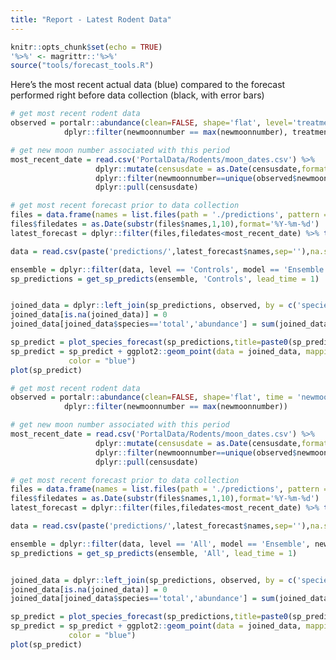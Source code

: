 ```yaml
---
title: "Report - Latest Rodent Data"
---
```


```r
knitr::opts_chunk$set(echo = TRUE)
'%>%' <- magrittr::'%>%'
source("tools/forecast_tools.R")
```

Here's the most recent actual data (blue) compared to the forecast performed right before data collection (black, with error bars)
```r

# get most recent rodent data
observed = portalr::abundance(clean=FALSE, shape='flat', level='treatment', plots='longterm', time = 'newmoon') %>%
            dplyr::filter(newmoonnumber == max(newmoonnumber), treatment=='control')

# get new moon number associated with this period
most_recent_date = read.csv('PortalData/Rodents/moon_dates.csv') %>%
                   dplyr::mutate(censusdate = as.Date(censusdate,format='%Y-%m-%d')) %>%
                   dplyr::filter(newmoonnumber==unique(observed$newmoonnumber)) %>% 
                   dplyr::pull(censusdate)

# get most recent forecast prior to data collection
files = data.frame(names = list.files(path = './predictions', pattern = '*forecasts.csv'))
files$filedates = as.Date(substr(files$names,1,10),format='%Y-%m-%d')
latest_forecast = dplyr::filter(files,filedates<most_recent_date) %>% tail(1)

data = read.csv(paste('predictions/',latest_forecast$names,sep=''),na.strings = '')

ensemble = dplyr::filter(data, level == 'Controls', model == 'Ensemble', newmoonnumber==unique(observed$newmoonnumber))
sp_predictions = get_sp_predicts(ensemble, 'Controls', lead_time = 1)


joined_data = dplyr::left_join(sp_predictions, observed, by = c('species','newmoonnumber'))
joined_data[is.na(joined_data)] = 0
joined_data[joined_data$species=='total','abundance'] = sum(joined_data$abundance,na.rm=T)

sp_predict = plot_species_forecast(sp_predictions,title=paste0(sp_predictions$forecast_date[2], ": Control plots"))  
sp_predict = sp_predict + ggplot2::geom_point(data = joined_data, mapping = ggplot2::aes(x = abundance, y = species),
             color = "blue")
plot(sp_predict)
```

```r

# get most recent rodent data
observed = portalr::abundance(clean=FALSE, shape='flat', time = 'newmoon') %>%
            dplyr::filter(newmoonnumber == max(newmoonnumber))

# get new moon number associated with this period
most_recent_date = read.csv('PortalData/Rodents/moon_dates.csv') %>%
                   dplyr::mutate(censusdate = as.Date(censusdate,format='%Y-%m-%d')) %>%
                   dplyr::filter(newmoonnumber==unique(observed$newmoonnumber)) %>% 
                   dplyr::pull(censusdate)

# get most recent forecast prior to data collection
files = data.frame(names = list.files(path = './predictions', pattern = '*forecasts.csv'))
files$filedates = as.Date(substr(files$names,1,10),format='%Y-%m-%d')
latest_forecast = dplyr::filter(files,filedates<most_recent_date) %>% tail(1)

data = read.csv(paste('predictions/',latest_forecast$names,sep=''),na.strings = '')

ensemble = dplyr::filter(data, level == 'All', model == 'Ensemble', newmoonnumber==unique(observed$newmoonnumber))
sp_predictions = get_sp_predicts(ensemble, 'All', lead_time = 1)


joined_data = dplyr::left_join(sp_predictions, observed, by = c('species','newmoonnumber'))
joined_data[is.na(joined_data)] = 0
joined_data[joined_data$species=='total','abundance'] = sum(joined_data$abundance,na.rm=T)

sp_predict = plot_species_forecast(sp_predictions,title=paste0(sp_predictions$forecast_date[2], ": All plots"))  
sp_predict = sp_predict + ggplot2::geom_point(data = joined_data, mapping = ggplot2::aes(x = abundance, y = species),
             color = "blue")
plot(sp_predict)
```